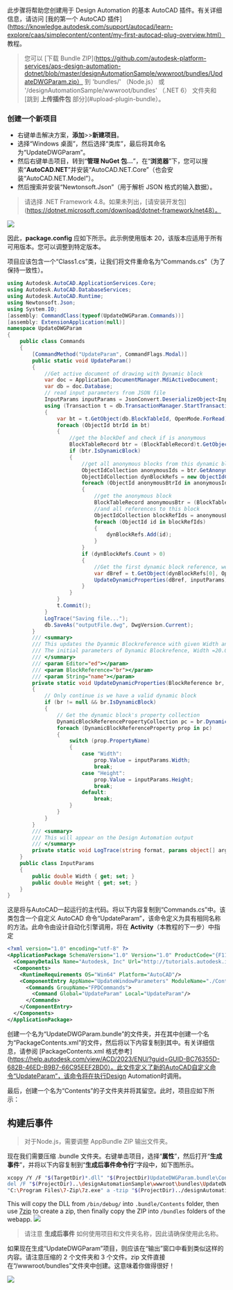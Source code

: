 此步骤将帮助您创建用于 Design Automation 的基本 AutoCAD 插件。有关详细信息，请访问 [我的第一个 AutoCAD 插件](https://knowledge.autodesk.com/support/autocad/learn-explore/caas/simplecontent/content/my-first-autocad-plug-overview.html） 教程。

> 您可以 [下载 Bundle ZIP](https://github.com/autodesk-platform-services/aps-design-automation-dotnet/blob/master/designAutomationSample/wwwroot/bundles/UpdateDWGParam.zip） 到 'bundles/' （Node.js） 或 '/designAutomationSample/wwwroot/bundles' （.NET 6） 文件夹和 [跳到 **上传插件包** 部分](#upload-plugin-bundle）。

### 创建一个新项目

- 右键单击解决方案，**添加**>>**新建项目**。
- 选择“Windows 桌面”，然后选择“类库”，最后将其命名为“UpdateDWGParam”。
- 然后右键单击项目，转到“**管理 NuGet 包...**”，在“**浏览器**”下，您可以搜索“**AutoCAD.NET**”并安装“AutoCAD.NET.Core”（也会安装“AutoCAD.NET.Model”）。
- 然后搜索并安装“Newtonsoft.Json”（用于解析 JSON 格式的输入数据）。

> 请选择 .NET Framework 4.8。如果未列出，[请安装开发包](https://dotnet.microsoft.com/download/dotnet-framework/net48）。

![](../_images/_autocad/new_project.gif)

因此，**package.config** 应如下所示。此示例使用版本 20，该版本应适用于所有可用版本。您可以调整到特定版本。

项目应该包含一个“Class1.cs”类，让我们将文件重命名为“Commands.cs”（为了保持一致性）。

```cs title=Commands.cs
using Autodesk.AutoCAD.ApplicationServices.Core;
using Autodesk.AutoCAD.DatabaseServices;
using Autodesk.AutoCAD.Runtime;
using Newtonsoft.Json;
using System.IO;
[assembly: CommandClass(typeof(UpdateDWGParam.Commands))]
[assembly: ExtensionApplication(null)]
namespace UpdateDWGParam
{
    public class Commands
    {
        [CommandMethod("UpdateParam", CommandFlags.Modal)]
        public static void UpdateParam()
        {
            //Get active document of drawing with Dynamic block
            var doc = Application.DocumentManager.MdiActiveDocument;
            var db = doc.Database;
            // read input parameters from JSON file
            InputParams inputParams = JsonConvert.DeserializeObject<InputParams>(File.ReadAllText("params.json"));
            using (Transaction t = db.TransactionManager.StartTransaction())
            {
                var bt = t.GetObject(db.BlockTableId, OpenMode.ForRead) as BlockTable;
                foreach (ObjectId btrId in bt)
                {
                    //get the blockDef and check if is anonymous
                    BlockTableRecord btr = (BlockTableRecord)t.GetObject(btrId, OpenMode.ForRead);
                    if (btr.IsDynamicBlock)
                    {
                        //get all anonymous blocks from this dynamic block
                        ObjectIdCollection anonymousIds = btr.GetAnonymousBlockIds();
                        ObjectIdCollection dynBlockRefs = new ObjectIdCollection();
                        foreach (ObjectId anonymousBtrId in anonymousIds)
                        {
                            //get the anonymous block
                            BlockTableRecord anonymousBtr = (BlockTableRecord)t.GetObject(anonymousBtrId, OpenMode.ForRead);
                            //and all references to this block
                            ObjectIdCollection blockRefIds = anonymousBtr.GetBlockReferenceIds(true, true);
                            foreach (ObjectId id in blockRefIds)
                            {
                                dynBlockRefs.Add(id);
                            }
                        }
                        if (dynBlockRefs.Count > 0)
                        {
                            //Get the first dynamic block reference, we have only one Dyanmic Block reference in Drawing
                            var dBref = t.GetObject(dynBlockRefs[0], OpenMode.ForWrite) as BlockReference;
                            UpdateDynamicProperties(dBref, inputParams);
                        }
                    }
                }
                t.Commit();
            }
            LogTrace("Saving file...");
            db.SaveAs("outputFile.dwg", DwgVersion.Current);
        }
        /// <summary>
        /// This updates the Dyanmic Blockreference with given Width and Height
        /// The initial parameters of Dynamic Blockrefence, Width =20.00 and Height =40.00
        /// </summary>
        /// <param Editor="ed"></param>
        /// <param BlockReference="br"></param>
        /// <param String="name"></param>
        private static void UpdateDynamicProperties(BlockReference br, InputParams inputParams)
        {
            // Only continue is we have a valid dynamic block
            if (br != null && br.IsDynamicBlock)
            {
                // Get the dynamic block's property collection
                DynamicBlockReferencePropertyCollection pc = br.DynamicBlockReferencePropertyCollection;
                foreach (DynamicBlockReferenceProperty prop in pc)
                {
                    switch (prop.PropertyName)
                    {
                        case "Width":
                            prop.Value = inputParams.Width;
                            break;
                        case "Height":
                            prop.Value = inputParams.Height;
                            break;
                        default:
                            break;
                    }
                }
            }
        }
        /// <summary>
        /// This will appear on the Design Automation output
        /// </summary>
        private static void LogTrace(string format, params object[] args) { Application.DocumentManager.MdiActiveDocument.Editor.WriteMessage(format, args); }
    }
    public class InputParams
    {
        public double Width { get; set; }
        public double Height { get; set; }
    }
}
```

这是将与AutoCAD一起运行的主代码。将以下内容复制到“Commands.cs”中。该类包含一个自定义 AutoCAD 命令“UpdateParam”，该命令定义为具有相同名称的方法。此命令由设计自动化引擎调用，将在 **Activity**（本教程的下一步）中指定

```xml title=PackageContents.xml
<?xml version="1.0" encoding="utf-8" ?>
<ApplicationPackage SchemaVersion="1.0" Version="1.0" ProductCode="{F11EA57A-1E7E-4B6D-8E81-986B071E3E07}" Name="AutoCADDesignAutomation" Description="Sample Plugin for AutoCAD" Author="tutorials.autodesk.io>">
  <CompanyDetails Name="Autodesk, Inc" Url="http://tutorials.autodesk.io" Email="forge.help@autodesk.com"/>
  <Components>
    <RuntimeRequirements OS="Win64" Platform="AutoCAD"/>
    <ComponentEntry AppName="UpdateWindowParameters" ModuleName="./Contents/UpdateDWGParam.dll" AppDescription="AutoCAD .NET App to update parameters of Dynamic blockreference in AutoCAD Drawing" LoadOnCommandInvocation="True" LoadOnAutoCADStartup="True">
      <Commands GroupName="FPDCommands">
        <Command Global="UpdateParam" Local="UpdateParam"/>
      </Commands>
    </ComponentEntry>
  </Components>
</ApplicationPackage>
```

创建一个名为“UpdateDWGParam.bundle”的文件夹，并在其中创建一个名为“PackageContents.xml”的文件，然后将以下内容复制到其中。有关详细信息，请参阅 [PackageContents.xml 格式参考](https://help.autodesk.com/view/ACD/2023/ENU/?guid=GUID-BC76355D-682B-46ED-B9B7-66C95EEF2BD0）。此文件定义了新的AutoCAD自定义命令“UpdateParam”，该命令将在执行Design Automation时调用。

最后，创建一个名为“Contents”的子文件夹并将其留空。此时，项目应如下所示：

## 构建后事件

> 对于Node.js，需要调整 AppBundle ZIP 输出文件夹。

现在我们需要压缩 .bundle 文件夹。右键单击项目，选择“**属性**”，然后打开“**生成事件**”，并将以下内容复制到“**生成后事件命令行**”字段中，如下图所示。

```bash
xcopy /Y /F "$(TargetDir)*.dll" "$(ProjectDir)UpdateDWGParam.bundle\Contents\"
del /F "$(ProjectDir)..\designAutomationSample\wwwroot\bundles\UpdateDWGParam.zip"
"C:\Program Files\7-Zip\7z.exe" a -tzip "$(ProjectDir)../designAutomationSample/wwwroot/bundles/UpdateDWGParam.zip" "$(ProjectDir)UpdateDWGParam.bundle\" -xr0!*.pdb
```

This will copy the DLL from `/bin/debug/` into `.bundle/Contents` folder, then use [7zip](https://www.7-zip.org/) to create a zip, then finally copy the ZIP into `/bundles` folders of the webapp.
![](../_images/_autocad/post_build.png)

> 请注意 **生成后事件** 如何使用项目和文件夹名称，因此请确保使用此名称。

如果现在生成“UpdateDWGParam”项目，则应该在“输出”窗口中看到类似这样的内容。请注意压缩的 2 个文件夹和 3 个文件。zip 文件直接在“/wwwroot/bundles”文件夹中创建。这意味着你做得很好！

![](../_images/_autocad/build_output.png)
